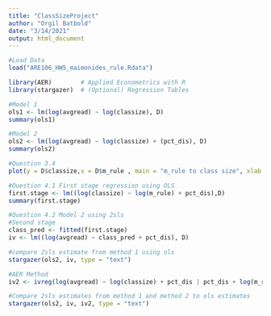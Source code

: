 ---
title: "ClassSizeProject"
author: "Orgil Batbold"
date: "3/14/2021"
output: html_document
---

```{r}
#Load Data
load("ARE106_HW5_maimonides_rule.Rdata")

```

```{r}
library(AER)        # Applied Econometrics with R
library(stargazer)  # (Optional) Regression Tables
```


```{r}
#Model 1 
ols1 <- lm(log(avgread) ~ log(classize), D) 
summary(ols1)

```
```{r}
#Model 2
ols2 <- lm(log(avgread) ~ log(classize) + (pct_dis), D) 
summary(ols2)
```

```{r}
#Question 3.4 
plot(y = D$classize,x = D$m_rule , main = "m_rule to class size", xlab = "m_rule", ylab = "classize", abline(lm(classize ~ m_rule, D)))


```

```{r}
#Question 4.1 First stage regression using OLS 
first.stage <- lm((log(classize) ~ log(m_rule) + pct_dis),D)
summary(first.stage)

```
```{r}
#Question 4.2 Model 2 using 2sls
#Second stage
class_pred <- fitted(first.stage)
iv <- lm((log(avgread) ~ class_pred + pct_dis), D)

```


```{r}
#compare 2sls estimate from method 1 using ols 
stargazer(ols2, iv, type = "text")

```
```{r}
#AER Method
iv2 <- ivreg(log(avgread) ~ log(classize) + pct_dis | pct_dis + log(m_rule), data = D)

```

```{r}
#Compare 2sls estimates from method 1 and method 2 to ols estimates 
stargazer(ols2, iv, iv2, type = "text")

```

